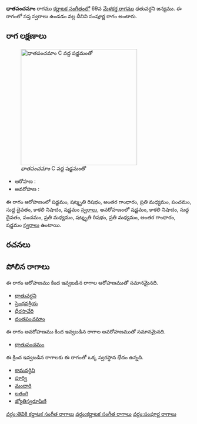 {{Infobox ragam
	| name          	= ధాతపంచమాం
	| synonym	    	= 
	| mela          	= 
	| chakra        	= 
	| janaka        	= 
	| type          	= సంపూర్ణ
	| arohanam      	= {{svaraC|S|R3|G3|M2|P|D1|N3|S'}} 
	| avarohanam    	= {{svaraC|S'|N3|D1|P|M2|R3|M2|G3|S}}
	| jeeva         	=
	| chhaya        	=
	| nyasa         	=
	| vishesha      	= 
	| equivalent  		= 
}}
{{కర్ణాటక సంగీత రాగాలు}}
'''ధాతపంచమాం''' రాగము [[కర్ణాటక సంగీతం]]లో 69వ [[మేళకర్త రాగము]] ధతువర్ధని జన్యము.  ఈ రాగంలో సప్త స్వరాలు ఉండడం వల్ల దీనిని సంపూర్ణ రాగం అంటారు.


==రాగ లక్షణాలు==
[[Image:dhatapancamam_kb2wiki.png|thumb|right|316px|''ధాతపంచమాం'' C వద్ద షడ్జమంతో]]

* ఆరోహణ : {{svaraC|S|R3|G3|M2|P|D1|N3|S'}} 
* అవరోహణ : {{svaraC|S'|N3|D1|P|M2|R3|M2|G3|S}}

ఈ రాగం ఆరోహణంలో షడ్జమం, షట్శృతి రిషభం, అంతర గాంధారం, ప్రతి మధ్యమం, పంచమం, సుద్ద దైవతం, కాకలి  నిషాదం, షడ్జమం [[స్వరాలు]], అవరోహణంలో షడ్జమం, కాకలి  నిషాదం, సుద్ద దైవతం, పంచమం, ప్రతి మధ్యమం, షట్శృతి రిషభం, ప్రతి మధ్యమం, అంతర గాంధారం, షడ్జమం [[స్వరాలు]] ఉంటాయి.

==రచనలు==



==పోలిన రాగాలు==
ఈ రాగం ఆరోహణము కింద ఇవ్వబడిన రాగాల ఆరోహణముతో సమానమైనది.
* [[ధాతువర్ధని]]
* [[సైంధవక్రియ]]
* [[ధీరసావేరి]]
* [[దంతపంచమాం]]

ఈ రాగం అవరోహణము కింద ఇవ్వబడిన రాగాల అవరోహణముతో సమానమైనది.
* [[ధాతుపంచమం]]

ఈ క్రింద ఇవ్వబడిన రాగాలకు ఈ రాగంతో ఒక్క స్వరస్థాన భేదం ఉన్నది.
* [[కామవర్ధిని]]
* [[పూర్వి]]
* [[మందారి]]
* [[లతంగి]]
* [[జ్యోతిస్వరూపిణి]]



[[వర్గం:తెవికి కర్ణాటక సంగీత రాగాలు]]
[[వర్గం:కర్ణాటక సంగీత రాగాలు]]
[[వర్గం:సంపూర్ణ రాగాలు]]